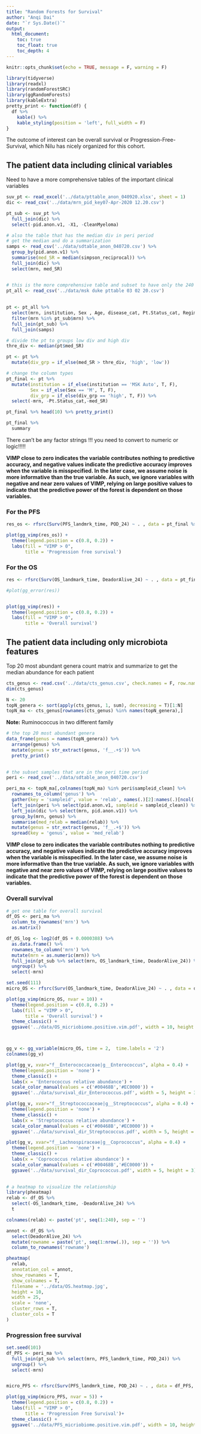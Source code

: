 ```yaml
---
title: "Random Forests for Survival"
author: "Anqi Dai"
date: "`r Sys.Date()`"
output:
  html_document:
    toc: true
    toc_float: true
    toc_depth: 4
---
```


```r
knitr::opts_chunk$set(echo = TRUE, message = F, warning = F)
```

```r
library(tidyverse)
library(readxl)
library(randomForestSRC)
library(ggRandomForests)
library(kableExtra)
pretty_print <- function(df) {
  df %>% 
    kable() %>% 
    kable_styling(position = 'left', full_width = F)
}
```

The outcome of interest can be overall survival or Progression-Free-Survival, which Nilu has nicely organized for this cohort.

## The patient data including clinical variables

Need to have a more comprehensive tables of the important clinical variables

```r
suv_pt <- read_excel('../data/pttable_anon_040920.xlsx', sheet = 1)
dic <- read_csv('../data/mrn_pid_key07-Apr-2020 12.20.csv')

pt_sub <- suv_pt %>% 
  full_join(dic) %>% 
  select(-pid.anon.v1, -X1, -CleanMyeloma)

# also the table that has the median div in peri period
# get the median and do a summarization
samps <- read_csv('../data/sdtable_anon_040720.csv') %>% 
  group_by(pid.anon.v1) %>% 
  summarise(med_SR = median(simpson_reciprocal)) %>% 
  full_join(dic) %>% 
  select(mrn, med_SR)


# this is the more comprehensive table and subset to have only the 240 included in the survival analysis
pt_all <- read_csv('../data/msk duke pttable 03 02 20.csv')
  
  
pt <- pt_all %>% 
  select(mrn, institution, Sex , Age, disease_cat, Pt.Status_cat, Regimen_cat) %>% 
  filter(mrn %in% pt_sub$mrn) %>% 
  full_join(pt_sub) %>% 
  full_join(samps)

# divide the pt to groups low div and high div 
thre_div <- median(pt$med_SR)

pt <- pt %>% 
  mutate(div_grp = if_else(med_SR > thre_div, 'high', 'low'))

```


```r
# change the column types
pt_final <- pt %>% 
  mutate(institution = if_else(institution == 'MSK Auto', T, F),
         Sex = if_else(Sex == 'M', T, F),
         div_grp = if_else(div_grp == 'high', T, F)) %>% 
  select(-mrn, -Pt.Status_cat,-med_SR)

pt_final %>% head(10) %>% pretty_print() 

pt_final %>% 
  summary

```


There can't be any factor strings !!! you need to convert to numeric or logic!!!!!

**VIMP close to zero indicates the variable contributes nothing to predictive accuracy, and negative values indicate the predictive accuracy improves when the variable is misspecified. In the later case, we assume noise is more informative than the true variable. As such, we ignore variables with negative and near zero values of VIMP, relying on large positive values to indicate that the predictive power of the forest is dependent on those variables.**

### For the PFS

```r
res_os <- rfsrc(Surv(PFS_landmrk_time, POD_24) ~ . , data = pt_final %>% select(-OS_landmark_time, -DeadorAlive_24), importance = TRUE)

plot(gg_vimp(res_os)) +
  theme(legend.position = c(0.8, 0.2)) +
  labs(fill = "VIMP > 0",
       title = 'Progression free survival')
```

### For the OS

```r
res <- rfsrc(Surv(OS_landmark_time, DeadorAlive_24) ~ . , data = pt_final %>% select(-PFS_landmrk_time, -POD_24), importance = TRUE)

#plot(gg_error(res))


plot(gg_vimp(res)) +
  theme(legend.position = c(0.8, 0.2)) +
  labs(fill = "VIMP > 0",
       title = 'Overall survival')
```



## The patient data including only microbiota features

Top 20 most abundant genera count matrix and summarize to get the median abundance for each patient

```r
cts_genus <- read.csv('../data/cts_genus.csv', check.names = F, row.names = 1)
dim(cts_genus)

N <- 20
topN_genera <- sort(apply(cts_genus, 1, sum), decreasing = T)[1:N]
topN_ma <- cts_genus[rownames(cts_genus) %in% names(topN_genera),]
```

**Note:** Ruminococcus in two different family

```r
# the top 20 most abundant genera
data_frame(genus = names(topN_genera)) %>% 
  arrange(genus) %>% 
  mutate(genus = str_extract(genus, 'f__.+$')) %>% 
  pretty_print()
  
```

```r
# the subset samples that are in the peri time period
peri <- read_csv('../data/sdtable_anon_040720.csv')

peri_ma <- topN_ma[,colnames(topN_ma) %in% peri$sampleid_clean] %>% 
  rownames_to_column('genus') %>% 
  gather(key = 'sampleid', value = 'relab', names(.)[2]:names(.)[ncol(.)]) %>% 
  left_join(peri %>% select(pid.anon.v1, sampleid = sampleid_clean)) %>% 
  left_join(dic %>% select(mrn, pid.anon.v1)) %>% 
  group_by(mrn, genus) %>% 
  summarise(med_relab = median(relab)) %>% 
  mutate(genus = str_extract(genus, 'f__.+$')) %>% 
  spread(key = 'genus', value = 'med_relab')

```
 
**VIMP close to zero indicates the variable contributes nothing to predictive accuracy, and negative values indicate the predictive accuracy improves when the variable is misspecified. In the later case, we assume noise is more informative than the true variable. As such, we ignore variables with negative and near zero values of VIMP, relying on large positive values to indicate that the predictive power of the forest is dependent on those variables.** 

### Overall survival

```r
# get one table for overall survival
df_OS <- peri_ma %>% 
  column_to_rownames('mrn') %>% 
  as.matrix() 

df_OS_log <- log2(df_OS + 0.0000388) %>% 
  as.data.frame() %>% 
  rownames_to_column('mrn') %>% 
  mutate(mrn = as.numeric(mrn)) %>% 
  full_join(pt_sub %>% select(mrn, OS_landmark_time, DeadorAlive_24)) %>% 
  ungroup() %>% 
  select(-mrn) 
```

```r
set.seed(111)
micro_OS <- rfsrc(Surv(OS_landmark_time, DeadorAlive_24) ~ . , data = df_OS_log, importance = TRUE)

plot(gg_vimp(micro_OS, nvar = 10)) +
  theme(legend.position = c(0.8, 0.2)) +
  labs(fill = "VIMP > 0",
       title = 'Overall survival') + 
  theme_classic() +
  ggsave('../data/OS_micriobiome.positive.vim.pdf', width = 10, height = 6)



gg_v <- gg_variable(micro_OS, time = 2,  time.labels = '2')
colnames(gg_v)

plot(gg_v, xvar="f__Enterococcaceae|g__Enterococcus", alpha = 0.4) +
  theme(legend.position = 'none') +
  theme_classic() +
  labs(x = 'Enterococcus relative abundance') +
  scale_color_manual(values = c('#00468B','#EC0000')) +
  ggsave('../data/survival_dir_Enterococcus.pdf', width = 5, height = 3)

plot(gg_v, xvar="f__Streptococcaceae|g__Streptococcus", alpha = 0.4) +
  theme(legend.position = 'none') +
  theme_classic() +
  labs(x = 'Streptococcus relative abundance') +
  scale_color_manual(values = c('#00468B','#EC0000')) +
  ggsave('../data/survival_dir_Streptococcus.pdf', width = 5, height = 3)

plot(gg_v, xvar="f__Lachnospiraceae|g__Coprococcus", alpha = 0.4) +
  theme(legend.position = 'none') +
  theme_classic() +
  labs(x = 'Coprococcus relative abundance') +
  scale_color_manual(values = c('#00468B','#EC0000')) +
  ggsave('../data/survival_dir_Coprococcus.pdf', width = 5, height = 3)
 
```



```r
# a heatmap to visualize the relationship
library(pheatmap)
relab <- df_OS %>% 
  select(-OS_landmark_time, -DeadorAlive_24) %>% 
  t

colnames(relab) <- paste('pt', seq(1:240), sep = '')

annot <- df_OS %>% 
  select(DeadorAlive_24) %>% 
  mutate(rowname = paste('pt', seq(1:nrow(.)), sep = '')) %>% 
  column_to_rownames('rowname') 

pheatmap(
  relab,
  annotation_col = annot,
  show_rownames = T,
  show_colnames = T,
  filename = '../data/OS.heatmap.jpg',
  height = 10,
  width = 25,
  scale = 'none',
  cluster_rows = T,
  cluster_cols = T
)
```


### Progression free survival

```r
set.seed(101)
df_PFS <- peri_ma %>% 
  full_join(pt_sub %>% select(mrn, PFS_landmrk_time, POD_24)) %>% 
  ungroup() %>% 
  select(-mrn)


micro_PFS <- rfsrc(Surv(PFS_landmrk_time, POD_24) ~ . , data = df_PFS, importance = TRUE, tree.err = TRUE)

plot(gg_vimp(micro_PFS, nvar = 5)) +
  theme(legend.position = c(0.8, 0.2)) +
  labs(fill = "VIMP > 0",
       title = 'Progression Free Survival')+
  theme_classic() +
  ggsave('../data/PFS_micriobiome.positive.vim.pdf', width = 10, height = 6)


```



